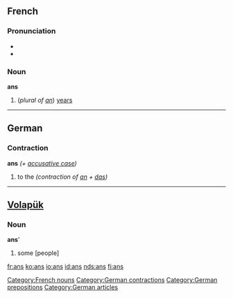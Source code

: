 ==French==

===Pronunciation===
*{{IPA|/ɑ̃/}}
*{{SAMPA|/A~/}}

===Noun===
'''ans''' {{mpl}} 

# (''plural of [[an#French|an]]'') [[years]]

[[Category:French nouns]]

----

==German==

===Contraction===
'''ans''' ''(+ [[accusative case]])''

# to the ''(contraction of [[an#German|an]] + [[das#German|das]])''

[[Category:German contractions]]
[[Category:German prepositions]]
[[Category:German articles]]

----

== [[Volapük]] == 
=== Noun ===
'''ans''''

# some [people]

[[fr:ans]]
[[ko:ans]]
[[io:ans]]
[[id:ans]]
[[nds:ans]]
[[fi:ans]]